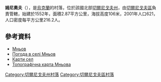 {{coord|51|27|2|N|30|39|31|E|scale:100000|display=title}}

'''姆尼奧夫'''（{{lang-uk|Мньов}}），是[[烏克蘭|烏克蘭]]的村落，位於該國北部[[切爾尼戈夫州|切爾尼戈夫州]]，由[[切爾尼戈夫區|切爾尼戈夫區]]負責管轄，始建於1552年，面積2.87平方公里，海拔高度106米，2001年人口621，人口密度每平方公里216.2人。

==參考資料==
*[http://w1.c1.rada.gov.ua/pls/z7502/A005?rdat1=15.03.2014&rf7571=41434 Мньов]{{dead link|date=2017年12月 |bot=InternetArchiveBot |fix-attempted=yes }}
* [http://weather.in.ua/ua/chernigovskaja/16116 Погода в селі Мньов]{{Wayback|url=http://weather.in.ua/ua/chernigovskaja/16116 |date=20160305203149 }}
* [http://town-map.com.ua/mnev_chernigovskiy_chernigovskaya.htm Карти сел]{{Wayback|url=http://town-map.com.ua/mnev_chernigovskiy_chernigovskaya.htm |date=20160809014732 }}
* [http://maps.vlasenko.net/?y=51.45069&x=30.65855 Топографічна карта Мньова]{{Wayback|url=http://maps.vlasenko.net/?y=51.45069&x=30.65855 |date=20160305043811 }}

[[Category:切爾尼戈夫州村落|Category:切爾尼戈夫州村落]]
[[Category:切爾尼戈夫區村落|Category:切爾尼戈夫區村落]]


{{Chernihiv-geo-stub}}